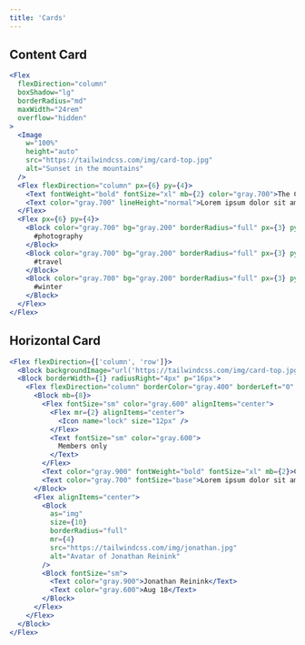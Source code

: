 ```yaml
---
title: 'Cards'
---
```


## Content Card

```jsx live
<Flex
  flexDirection="column"
  boxShadow="lg"
  borderRadius="md"
  maxWidth="24rem"
  overflow="hidden"
>
  <Image
    w="100%"
    height="auto"
    src="https://tailwindcss.com/img/card-top.jpg"
    alt="Sunset in the mountains"
  />
  <Flex flexDirection="column" px={6} py={4}>
    <Text fontWeight="bold" fontSize="xl" mb={2} color="gray.700">The Coldest Sunset</Text>
    <Text color="gray.700" lineHeight="normal">Lorem ipsum dolor sit amet, consectetur adipisicing elit. Voluptatibus quia, nulla! Maiores et perferendis eaque, exercitationem praesentium nihil.</Text>
  </Flex>
  <Flex px={6} py={4}>
    <Block color="gray.700" bg="gray.200" borderRadius="full" px={3} py={1} mr={2}>
      #photography
    </Block>
    <Block color="gray.700" bg="gray.200" borderRadius="full" px={3} py={1} mr={2}>
      #travel
    </Block>
    <Block color="gray.700" bg="gray.200" borderRadius="full" px={3} py={1}>
      #winter
    </Block>
  </Flex>
</Flex>
```

## Horizontal Card
```jsx live
<Flex flexDirection={['column', 'row']}>
  <Block backgroundImage="url('https://tailwindcss.com/img/card-top.jpg')" radiusLeft="4px" backgroundSize="cover" width="30rem" backgroundRepeat="no-repeat" />
  <Block borderWidth={1} radiusRight="4px" p="16px">
    <Flex flexDirection="column" borderColor="gray.400" borderLeft="0" class="border-r border-b border-l border-gray-400 lg:border-l-0 lg:border-t lg:border-gray-400 bg-white rounded-b lg:rounded-b-none lg:rounded-r p-4 justify-between leading-normal">
      <Block mb={8}>
        <Flex fontSize="sm" color="gray.600" alignItems="center">
          <Flex mr={2} alignItems="center">
            <Icon name="lock" size="12px" />
          </Flex>
          <Text fontSize="sm" color="gray.600">
            Members only
          </Text>
        </Flex>
        <Text color="gray.900" fontWeight="bold" fontSize="xl" mb={2}>Can coffee make you a better developer?</Text>
        <Text color="gray.700" fontSize="base">Lorem ipsum dolor sit amet, consectetur adipisicing elit. Voluptatibus quia, nulla! Maiores et perferendis eaque, exercitationem praesentium nihil.</Text>
      </Block>
      <Flex alignItems="center">
        <Block
          as="img"
          size={10}
          borderRadius="full"
          mr={4}
          src="https://tailwindcss.com/img/jonathan.jpg"
          alt="Avatar of Jonathan Reinink"
        />
        <Block fontSize="sm">
          <Text color="gray.900">Jonathan Reinink</Text>
          <Text color="gray.600">Aug 18</Text>
        </Block>
      </Flex>
    </Flex>
  </Block>
</Flex>
```